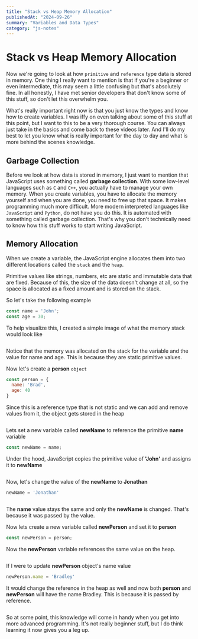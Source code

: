 ```yaml
---
title: "Stack vs Heap Memory Allocation"
publishedAt: "2024-09-26"
summary: "Variables and Data Types"
category: "js-notes"
---
```


# Stack vs Heap Memory Allocation

Now we're going to look at how `primitive` and `reference` type data is stored in memory. One thing I really want to mention is that if you're a beginner or even intermediate, this may seem a little confusing but that's absolutely fine. In all honestly, I have met senior developers that don't know some of this stuff, so don't let this overwhelm you.

What's really important right now is that you just know the types and know how to create variables. I was iffy on even talking about some of this stuff at this point, but I want to this to be a very thorough course. You can always just take in the basics and come back to these videos later. And I'll do my best to let you know what is really important for the day to day and what is more behind the scenes knowledge.

## Garbage Collection

Before we look at how data is stored in memory, I just want to mention that JavaScript uses something called **garbage collection**. With some low-level languages such as `C` and `C++`, you actually have to manage your own memory. When you create variables, you have to allocate the memory yourself and when you are done, you need to free up that space. It makes programming much more difficult. More modern interpreted languages like `JavaScript` and `Python`, do not have you do this. It is automated with something called garbage collection. That's why you don't technically need to know how this stuff works to start writing JavaScript.

## Memory Allocation

When we create a variable, the JavaScript engine allocates them into two different locations called the `stack` and the `heap`.

Primitive values like strings, numbers, etc are static and immutable data that are fixed. Because of this, the size of the data doesn't change at all, so the space is allocated as a fixed amount and is stored on the stack.

So let's take the following example

```JavaScript
const name = 'John';
const age = 30;
```

To help visualize this, I created a simple image of what the memory stack would look like

<img src="/images/stack1.png" alt="" />

Notice that the memory was allocated on the stack for the variable and the value for name and age. This is because they are static primitive values.

Now let's create a **person** `object`

```JavaScript
const person = {
  name: 'Brad',
  age: 40
}
```

Since this is a reference type that is not static and we can add and remove values from it, the object gets stored in the heap

<img src="\images\stack2.png" alt="" />

Lets set a new variable called **newName** to reference the primitive **name** variable

```JavaScript
const newName = name;
```

Under the hood, JavaScript copies the primitive value of **'John'** and assigns it to **newName**

<img src="/images/stack3.png" alt="" />

Now, let's change the value of the **newName** to **Jonathan**

```JavaScript
newName = 'Jonathan'
```

<img src="/images/stack4.png" alt="" />

The **name** value stays the same and only the **newName** is changed. That's because it was passed by the value.

Now lets create a new variable called **newPerson** and set it to **person**

```JavaScript
const newPerson = person;
```

Now the **newPerson** variable references the same value on the heap.

<img src="/images/stack5.png" alt="" />

If I were to update **newPerson** object's name value

```JavaScript
newPerson.name = 'Bradley'
```

It would change the reference in the heap as well and now both **person** and **newPerson** will have the name Bradley. This is because it is passed by reference.

<img src="/images/stack6.png" alt="" />

So at some point, this knowledge will come in handy when you get into more advanced programming. It's not really beginner stuff, but I do think learning it now gives you a leg up.
